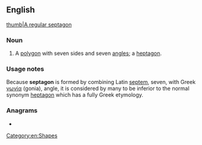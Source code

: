 ==English==
[[image:Heptagon.svg|thumb|A [[regular]] septagon]]

===Noun===
{{en-noun}}

# {{lb|en|proscribed}} A [[polygon]] with seven sides and seven [[angle]]s; a [[heptagon]].

===Usage notes===
Because '''septagon''' is formed by combining Latin [[septem]], seven, with Greek [[γωνία]] (gonia), angle, it is considered by many to be inferior to the normal synonym [[heptagon]] which has a fully Greek etymology.

===Anagrams===
* {{anagrams|en|eptagons|gone past|pontages}}

[[Category:en:Shapes]]